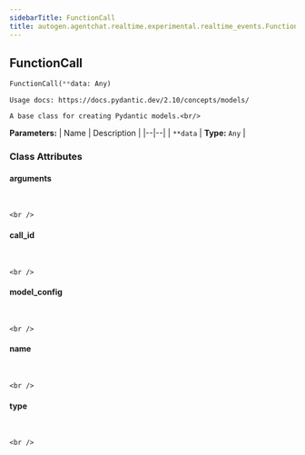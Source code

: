 ```yaml
---
sidebarTitle: FunctionCall
title: autogen.agentchat.realtime.experimental.realtime_events.FunctionCall
---
```

<h2 id="autogen.agentchat.realtime.experimental.realtime_events.FunctionCall" class="doc doc-heading">
    <code class="doc-symbol doc-symbol-heading doc-symbol-class"></code>
    <span class="doc doc-object-name doc-class-name">FunctionCall</span>
</h2>

```python
FunctionCall(**data: Any)
```

    Usage docs: https://docs.pydantic.dev/2.10/concepts/models/
    
    A base class for creating Pydantic models.<br/>

<b>Parameters:</b>
| Name | Description |
|--|--|
| `**data` | **Type:** `Any` |

### Class Attributes

<code class="doc-symbol doc-symbol-heading doc-symbol-attribute"></code>
#### arguments
<br />

    <br />

<code class="doc-symbol doc-symbol-heading doc-symbol-attribute"></code>
#### call_id
<br />

    <br />

<code class="doc-symbol doc-symbol-heading doc-symbol-attribute"></code>
#### model_config
<br />

    <br />

<code class="doc-symbol doc-symbol-heading doc-symbol-attribute"></code>
#### name
<br />

    <br />

<code class="doc-symbol doc-symbol-heading doc-symbol-attribute"></code>
#### type
<br />

    <br />